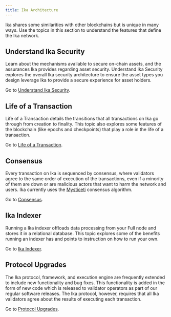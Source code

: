 ```yaml
---
title: Ika Architecture
---
```


Ika shares some similarities with other blockchains but is unique in many ways. Use the topics in this section to understand the features that define the Ika network.

## Understand Ika Security

Learn about the mechanisms available to secure on-chain assets, and the assurances Ika provides regarding asset security. Understand Ika Security explores the overall Ika security architecture to ensure the asset types you design leverage Ika to provide a secure experience for asset holders.

Go to [Understand Ika Security](./ika-architecture/ika-security.mdx).

## Life of a Transaction

Life of a Transaction details the transitions that all transactions on Ika go through from creation to finality. This topic also explores some features of the blockchain (like epochs and checkpoints) that play a role in the life of a transaction.

Go to [Life of a Transaction](./ika-architecture/transaction-lifecycle.mdx).

## Consensus

Every transaction on Ika is sequenced by consensus, where validators agree to the same order of execution of the transactions, even if a minority of them are down or are malicious actors that want to harm the network and users.
Ika currently uses the [Mysticeti](https://arxiv.org/pdf/2310.14821) consensus algorithm.

Go to [Consensus](./ika-architecture/consensus.mdx).

## Ika Indexer

Running a Ika indexer offloads data processing from your Full node and stores it in a relational database. This topic explores some of the benefits running an indexer has and points to instruction on how to run your own. 

Go to [Ika Indexer](./ika-architecture/indexer-functions.mdx).

## Protocol Upgrades

The Ika protocol, framework, and execution engine are frequently extended to include new functionality and bug fixes. This functionality is added in the form of new code which is released to validator operators as part of our regular software releases. The Ika protocol, however, requires that all Ika validators agree about the results of executing each transaction.

Go to [Protocol Upgrades](./ika-architecture/protocol-upgrades.mdx).
